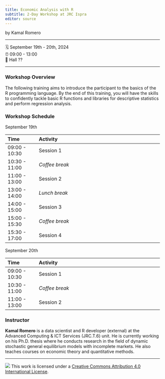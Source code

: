 ```yaml
---
title: Economic Analysis with R
subtitle: 2-Day Workshop at JRC Ispra
editor: source
---
```


by Kamal Romero

------------------------------------------------------------------------

🗓️ September 19th - 20th, 2024\
⏰ 09:00 - 13:00\
🏨 Hall ?? \
<!-- ✍️ [pos.it/conf](http://pos.it/conf) -->

------------------------------------------------------------------------

### Workshop Overview

The following training aims to introduce the participant to the basics of the R programming language. By the end of this training, you will have the skills to confidently tackle basic R functions and libraries for descriptive statistics and perform regression analysis.

### Workshop Schedule

September 19th

| Time          | Activity                                                |
|:--------------|:--------------------------------------------------------|
| 09:00 - 10:30 | Session 1                                               |
| 10:30 - 11:00 | *Coffee break*                                          |
| 11:00 - 13:00 | Session 2                                               |
| 13:00 - 14:00 | *Lunch break*                                           |
| 14:00 - 15:00 | Session 3                                               |
| 15:00 - 15:30 | *Coffee break*                                          |
| 15:30 - 17:00 | Session 4                                               |

September 20th

| Time          | Activity                                                |
|:--------------|:--------------------------------------------------------|
| 09:00 - 10:30 | Session 1                                               |
| 10:30 - 11:00 | *Coffee break*                                          |
| 11:00 - 13:00 | Session 2                                               |



### Instructor

**Kamal Romero** is a data scientist and R developer (external) at the Advanced Computing & ICT Services (JRC.T.6) unit. He is currently working on his Ph.D. thesis where he  conducts research in the field of dynamic stochastic general equilibrium models with incomplete markets. He also teaches courses on economic theory and quantitative methods.


------------------------------------------------------------------------

![](https://i.creativecommons.org/l/by/4.0/88x31.png) This work is licensed under a [Creative Commons Attribution 4.0 International License](https://creativecommons.org/licenses/by/4.0/).
